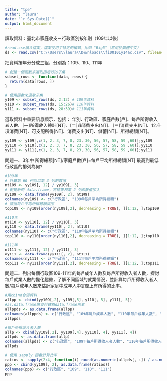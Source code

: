 ---
title: "tpe"
author: "laura"
date: "`r Sys.Date()`"
output: html_document
---
讀取資料：臺北市家庭收支－行政區別按年別（109年以後）
```{r}
#read.csv讀入檔案，檔案使用了特定的編碼，比如 "Big5"（常用於繁體中文）
ds <- read.csv("C:\\Users\\laura\\Downloads\\fi00101y14ac.csv", fileEncoding = "Big5")
```
把資料按年分分成三組，分別為：109、110、111年
```{r}
# 創建一個函數來選取指定行的子集
subset_rows <- function(data, rows) {
  return(data[rows, ])
}

# 使用函數來選取子集
y109 <- subset_rows(ds, 2:13) # 109年資料
y110 <- subset_rows(ds, 15:26)# 110年資料
y111 <- subset_rows(ds, 28:39)# 111年資料

```

選取資料中重要訊息顯示，包括：
年別、行政區、家庭戶數[戶]、每戶所得收入者人數、[一]所得收入總計[NT]、[二]非消費支出[NT]、[三]消費支出[NT]、12.什項消費[NT]、可支配所得[NT]、消費支出[NT]、儲蓄[NT]、所得總額[NT]。
```{r}
yy109 <- y109[,c(1, 2, 3, 7, 8, 23, 30, 56, 57, 58, 59 ,60)];yy109
yy110 <- y110[,c(1, 2, 3, 7, 8, 23, 30, 56, 57, 58, 59 ,60)];yy110
yy111 <- y111[,c(1, 2, 3, 7, 8, 23, 30, 56, 57, 58, 59 ,60)];yy111
```

問題一、3年中 所得總額[NT]/家庭戶數[戶]=每戶平均所得總額[NT] 最高到最低行政區的排列為何?
```{r}
#109年
# 計算第 60 列除以第 3 列的數值
nt109 <- yy109[, 12] / yy109[, 3]
# 創建新的 data.frame，將結果和第 2 列的數值加入
ny109 <- data.frame(yy109[, 2], nt109)
colnames(ny109) <- c("行政區", "109年每戶平均所得總額")
# 按照每戶平均所得總額排序
top109 <- ny109[order(ny109[,2], decreasing = TRUE), ][1:12, ];top109

#110年
nt110 <- yy110[, 12] / yy110[, 3]
ny110 <- data.frame(yy110[, 2], nt110)
colnames(ny110) <- c("行政區", "110年每戶平均所得總額")
top110 <- ny110[order(ny110[,2], decreasing = TRUE), ][1:12, ];top110

#111年
nt111 <- yy111[, 12] / yy111[, 3]
ny111 <- data.frame(yy111[, 2], nt111)
colnames(ny111) <- c("行政區", "111年每戶平均所得總額")
top111 <- ny111[order(ny111[,2], decreasing = TRUE), ][1:12, ];top111
```
問題二、列出每個行政區109-111年的每戶成年人數及每戶所得收入者人數，探討每戶就業人數的變化趨勢，了解不同區域的就業情況，並計算每戶所得收入者人數/每戶成年人數來估計家庭中成年人中實際上有所得的比率。
```{r}
#用cbind合併資料
allpp <- cbind(yy109[,2], y109[,5], y110[, 5], y111[, 5])
#as.data.frame將資料轉為data.frame形式
allppds <- as.data.frame(allpp)
colnames(allppds) <- c("行政區", "109年每戶成年人數", "110年每戶成年人數", "111年每戶成年人數")
allppds

#每戶所得收入者人數
allp <- cbind(yy109[,2], yy109[,4], yy110[, 4], yy111[, 4])
allpds <- as.data.frame(allp)
colnames(allpds) <- c("行政區", "109年每戶所得收入者人數", "110年每戶所得收入者人數", "111年每戶所得收入者人數")
allpds

# 使用 sapply 函數計算比率
ratios <- sapply(2:4, function(i) round(as.numeric(allpds[, i]) / as.numeric(allppds[, i]), 3))
ppp <- cbind(yy109[, 2], as.data.frame(ratios))
colnames(ppp) <- c("行政區", "109", "110", "111")
ppp


```

